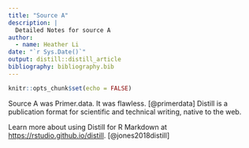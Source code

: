 ```yaml
---
title: "Source A"
description: |
  Detailed Notes for source A
author:
  - name: Heather Li 
date: "`r Sys.Date()`"
output: distill::distill_article
bibliography: bibliography.bib
---
```


```r
knitr::opts_chunk$set(echo = FALSE)
```


Source A was Primer.data. It was flawless. [@primerdata]
Distill is a publication format for scientific and technical writing, native to the web. 

Learn more about using Distill for R Markdown at <https://rstudio.github.io/distill>. [@jones2018distill]





